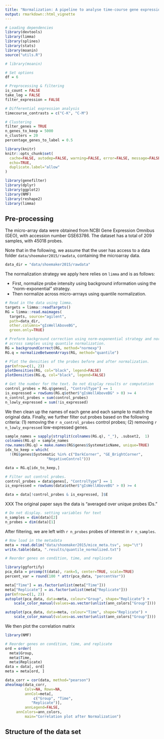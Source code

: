 ```yaml
---
title: "Normalization: A pipeline to analyse time-course gene expression data"
output: rmarkdown::html_vignette
---
```


```r
# Loading dependencies
library(devtools)
library(limma)
library(splines)
library(stats)
library(moanin)
source("utils.R")

# library(moanin)
```

```r
# Set options
df = 6

# Preprocessing & filtering
is_count = FALSE
take_log = FALSE    
filter_expression = FALSE

# Differential expression analysis
timecourse_contrasts = c("C-K", "C-M")

# Clustering
filter_genes = TRUE
n_genes_to_keep = 5000
n_clusters = 20
percentage_genes_to_label = 0.5
```

```r
library(knitr)
knitr::opts_chunk$set(
  cache=FALSE, autodep=FALSE, warning=FALSE, error=FALSE, message=FALSE,
  echo=TRUE,
  duplicate.label="allow"
)

library(genefilter)
library(dplyr)
library(ggplot2)
library(NMF)
library(reshape2)
library(limma)
```


## Pre-processing

The micro-array data were obtained from NCBI Gene Expression Omnibus (GEO),
with accession number GSE63786. The dataset has a total of 209 samples, with
45018 probes.

Note that in the following, we assume that the user has access to a data
folder `data/shoemaker2015/rawdata`, containing the microarray data. 

```r
data_dir = "data/shoemaker2015/rawdata"
```

The normalization strategy we apply here relies on `limma` and is as follows:

  - First, normalize probe intensity using background information using the
    "norm-exponential" strategy.
  - Then normalize across micro-arrrays using quantile normalization.



```r
# Read in the data using limma.
targets = limma::readTargets()
RG = limma::read.maimages(
  targets, source="agilent",
  path=data_dir,
  other.columns="gIsWellAboveBG",
  green.only=TRUE)

# Preform background correction using norm-exponential strategy and normalize
# across samples using quantile normalization.
RG = backgroundCorrect(RG, method="normexp")
RG.q = normalizeBetweenArrays(RG, method="quantile")

# Plot the densities of the probes before and after normalization.
par(mfrow=c(1, 2))
plotDensities(RG, col="black", legend=FALSE)
plotDensities(RG.q, col="black", legend=FALSE)
```


```r
# Get the number for the text. Do not display results or computation
control_probes = RG.q$genes[, "ControlType"] == 1
is_expressed = rowSums(RG.q$other$"gIsWellAboveBG" > 0) >= 4
n_control_probes = sum(control_probes)
n_lowly_expressed = sum(!is_expressed)
```

We then clean up the names of each gene and each sample to match the original
data. Finally, we further filter out probes based on the following criteria:
(1) removing the `r n_control_probes` control probes; (2) removing `r
n_lowly_expressed` low-expressed genes. 

```r

sample_names = sapply(strsplit(colnames(RG.q), "_"), .subset2,  1)
colnames(RG.q) = sample_names
row.names(RG.q) = make.names(RG$genes$SystematicName, unique=TRUE)
idx_to_keep = which(
  !(RG$genes$Systematic %in% c("DarkCorner", "GE_BrightCorner",
			       "NegativeControl")))

data = RG.q[idx_to_keep,]

# Filter out control probes.
control_probes = data$genes[, "ControlType"] == 1
is_expressed = rowSums(data$other$"gIsWellAboveBG" > 0) >= 4

data = data[!control_probes & is_expressed, ]$E
```

 XXX The original paper says the data is "averaged over unique probes IDs."


```r
# Do not display. setting variables for text
n_samples = dim(data)[2]
n_probes = dim(data)[1]
```

After filtering, we are left with `r n_probes` probes of interest in `r
n_samples`.


```r

# Now load in the metadata
meta = read.delim("data/shoemaker2015/mice_meta.tsv", sep="\t")
write.table(data, ".results/quantile_normalized.txt")
```

```r
# Reorder genes on condition, time, and replicate

library(ggfortify)
pca_data = prcomp(t(data), rank=5, center=TRUE, scale=TRUE) 
percent_var = round(100 * attr(pca_data, "percentVar"))

meta["Time"] = as.factor(unlist(meta["Time"]))
meta["Replicate"] = as.factor(unlist(meta["Replicate"]))
par(mfrow=c(1, 2))
autoplot(pca_data, data=meta, colour="Group", shape="Replicate") +
    scale_color_manual(values=as.vector(unlist(ann_colors["Group"])))

autoplot(pca_data, data=meta, colour="Time", shape="Replicate") +
    scale_color_manual(values=as.vector(unlist(ann_colors["Group"])))
```

We then plot the correlation matrix

```r
library(NMF)

# Reorder genes on condition, time, and replicate
ord = order(
  meta$Group,
  meta$Time,
  meta$Replicate)
data = data[, ord]
meta = meta[ord, ]

data_corr = cor(data, method="pearson")
aheatmap(data_corr,
         Colv=NA, Rowv=NA,
         annCol=meta[,
		     c("Group", "Time",
			"Replicate")],
         annLegend=FALSE, 
	 annColors=ann_colors,
         main="Correlation plot after Normalization")
```


## Structure of the data set

```r
```
